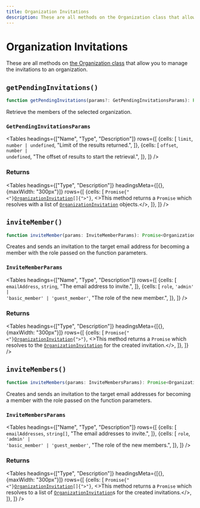 ```yaml
---
title: Organization Invitations
description: These are all methods on the Organization class that allow you to manage the invitations to an organization.
---
```



# Organization Invitations

These are all methods on [the Organization class](/reference-js/organization/organization) that allow you to manage the invitations to an organization.

## `getPendingInvitations()`

```typescript
function getPendingInvitations(params?: GetPendingInvitationsParams): Promise<OrganizationInvitation[]>;
```

Retrieve the members of the selected organization.

### `GetPendingInvitationsParams`

<Tables
  headings={["Name", "Type", "Description"]}
  rows={[
  {cells: [
  <code>limit</code>,
  <code>number | undefined</code>,
  "Limit of the results returned.",
  ]},
  {cells: [
  <code>offset</code>,
  <code>number | undefined</code>,
  "The offset of results to start the retrieval.",
  ]},
  ]}
/>

### Returns

<Tables
  headings={["Type", "Description"]}
  headingsMeta={[{}, {maxWidth: "300px"}]}
  rows={[
  {cells: [
  <code>Promise{"<"}<a href="/reference-js/organization-invitation">OrganizationInvitation</a>[]{">"}</code>,
  <>This method returns a <code>Promise</code> which resolves with a list of <code><a href="/reference-js/organization-invitation">OrganizationInvitation</a></code> objects.</>,
  ]},
  ]}
/>

## `inviteMember()`

```typescript
function inviteMember(params: InviteMemberParams): Promise<OrganizationInvitation>;
```

Creates and sends an invitation to the target email address for becoming a member with the role passed on the  function parameters.

### `InviteMemberParams`

<Tables
  headings={["Name", "Type", "Description"]}
  rows={[
  {cells: [
  <code>emailAddress</code>,
  <code>string</code>,
  "The email address to invite.",
  ]},
  {cells: [
  <code>role</code>,
  <code>'admin' | 'basic_member' | 'guest_member'</code>,
  "The role of the new member.",
  ]},
  ]}
/>

### Returns

<Tables
  headings={["Type", "Description"]}
  headingsMeta={[{}, {maxWidth: "300px"}]}
  rows={[
  {cells: [
  <code>Promise{"<"}<a href="/reference-js/organization-invitation">OrganizationInvitation</a>{">"}</code>,
  <>This method returns a <code>Promise</code> which resolves to the <code><a href="/reference-js/organization-invitation">OrganizationInvitation</a></code> for the created invitation.</>,
  ]},
  ]}
/>

## `inviteMembers()`

```typescript
function inviteMembers(params: InviteMembersParams): Promise<OrganizationInvitation[]>;
```

Creates and sends an invitation to the target email addresses for becoming a member with the role passed on the function parameters.

### `InviteMembersParams`

<Tables
  headings={["Name", "Type", "Description"]}
  rows={[
  {cells: [
  <code>emailAddresses</code>,
  <code>string[]</code>,
  "The email addresses to invite.",
  ]},
  {cells: [
  <code>role</code>,
  <code>'admin' | 'basic_member' | 'guest_member'</code>,
  "The role of the new members.",
  ]},
  ]}
/>

### Returns

<Tables
  headings={["Type", "Description"]}
  headingsMeta={[{}, {maxWidth: "300px"}]}
  rows={[
  {cells: [
  <code>Promise{"<"}<a href="/reference-js/organization-invitation">OrganizationInvitation</a>[]{">"}</code>,
  <>This method returns a <code>Promise</code> which resolves to a list of <code><a href="/reference-js/organization-invitation">OrganizationInvitation</a></code>s for the created invitations.</>,
  ]},
  ]}
/>
